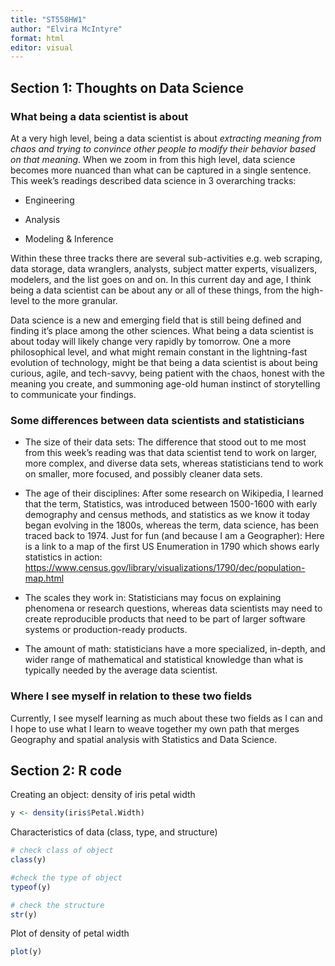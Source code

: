 ```yaml
---
title: "ST558HW1"
author: "Elvira McIntyre"
format: html
editor: visual
---
```


## Section 1: Thoughts on Data Science

### What being a data scientist is about

At a very high level, being a data scientist is about *extracting meaning from chaos and trying to convince other people to modify their behavior based on that meaning*. When we zoom in from this high level, data science becomes more nuanced than what can be captured in a single sentence. This week's readings described data science in 3 overarching tracks:

-   Engineering

-   Analysis

-   Modeling & Inference

Within these three tracks there are several sub-activities e.g. web scraping, data storage, data wranglers, analysts, subject matter experts, visualizers, modelers, and the list goes on and on. In this current day and age, I think being a data scientist can be about any or all of these things, from the high-level to the more granular.

Data science is a new and emerging field that is still being defined and finding it's place among the other sciences. What being a data scientist is about today will likely change very rapidly by tomorrow. One a more philosophical level, and what might remain constant in the lightning-fast evolution of technology, might be that being a data scientist is about being curious, agile, and tech-savvy, being patient with the chaos, honest with the meaning you create, and summoning age-old human instinct of storytelling to communicate your findings.

### Some differences between data scientists and statisticians

-   The size of their data sets: The difference that stood out to me most from this week's reading was that data scientist tend to work on larger, more complex, and diverse data sets, whereas statisticians tend to work on smaller, more focused, and possibly cleaner data sets.

-   The age of their disciplines: After some research on Wikipedia, I learned that the term, Statistics, was introduced between 1500-1600 with early demography and census methods, and statistics as we know it today began evolving in the 1800s, whereas the term, data science, has been traced back to 1974. Just for fun (and because I am a Geographer): Here is a link to a map of the first US Enumeration in 1790 which shows early statistics in action: <https://www.census.gov/library/visualizations/1790/dec/population-map.html>

-   The scales they work in: Statisticians may focus on explaining phenomena or research questions, whereas data scientists may need to create reproducible products that need to be part of larger software systems or production-ready products.

-   The amount of math: statisticians have a more specialized, in-depth, and wider range of mathematical and statistical knowledge than what is typically needed by the average data scientist.

### Where I see myself in relation to these two fields

Currently, I see myself learning as much about these two fields as I can and I hope to use what I learn to weave together my own path that merges Geography and spatial analysis with Statistics and Data Science. 

## Section 2: R code

Creating an object: density of iris petal width

```r
y <- density(iris$Petal.Width)
```

Characteristics of data (class, type, and structure)

```r
# check class of object
class(y)

#check the type of object
typeof(y)

# check the structure
str(y)

```

Plot of density of petal width

```r
plot(y)
```
